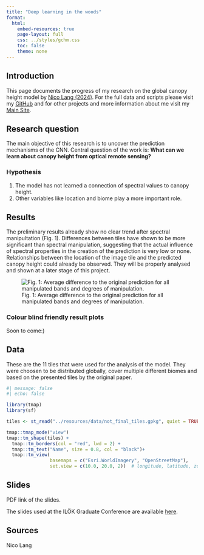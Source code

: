 ```yaml
---
title: "Deep learning in the woods"
format:
  html:
    embed-resources: true
    page-layout: full
    css: ../styles/gchm.css
    toc: false
    theme: none
---
```


<div class="custom-sidebar">
  <nav id="dynamic-toc"></nav>
</div>


## Introduction

This page documents the progress of my research on the global canopy height model by [Nico Lang (2024)](https://langnico.github.io/globalcanopyheight/). For the full data and scripts please visit my [GitHub](https://github.com/ESA99) and for other projects and more information about me visit my [Main Site](https://esa99.github.io).

## Research question

The main objective of this research is to uncover the prediction mechanisms of the CNN. Central question of the work is: **What can we learn about canopy height from optical remote sensing?**

### Hypothesis

1. The model has not learned a connection of spectral values to canopy height.  
2. Other variables like location and biome play a more important role.  

## Results

The preliminary results already show no clear trend after spectral manipultation (Fig. 1). Differences between tiles have shown to be more significant than spectral manipulation, suggesting that the actual influence of spectral properties in the creation of the prediction is very low or none. Relationships between the location of the image tile and the predicted canopy height could already be observed. They will be properly analysed and shown at a later stage of this project.

![Fig. 1: Average difference to the original prediction for all manipulated bands and degrees of manipulation.](../resources/gchm_result.png)

### Colour blind friendly result plots

Soon to come:)

## Data

These are the 11 tiles that were used for the analysis of the model. They were choosen to be distributed globally, cover multiple different biomes and based on the presented tiles by the original paper.  


```r
#| message: false
#| echo: false

library(tmap)
library(sf)

tiles <- st_read("../resources/data/not_final_tiles.gpkg", quiet = TRUE)

tmap::tmap_mode("view")
tmap::tm_shape(tiles) +
  tmap::tm_borders(col = "red", lwd = 2) +
  tmap::tm_text("Name", size = 0.8, col = "black")+
  tmap::tm_view(
                basemaps = c("Esri.WorldImagery", "OpenStreetMap"),
                set.view = c(10.0, 20.0, 2))  # longitude, latitude, zoom level

```


## Slides

PDF link of the slides.

The slides used at the ILÖK Graduate Conference are available [here]().


## Sources

Nico Lang





<script>
document.addEventListener("DOMContentLoaded", function () {
  const toc = document.getElementById("dynamic-toc");
  const headers = document.querySelectorAll("h2, h3");

  headers.forEach((header) => {
    const id = header.id || header.textContent.toLowerCase().replace(/\s+/g, "-");
    header.id = id;

    const link = document.createElement("a");
    link.href = `#${id}`;
    link.textContent = header.textContent;
    link.style.marginLeft = header.tagName === "H3" ? "1rem" : "0";
    toc.appendChild(link);
  });
});
</script>
